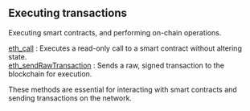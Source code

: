 
<Meta
  title="BSC executing transactions info | dRPC"
/>

## Executing transactions

Executing smart contracts, and performing on-chain operations.

[eth_call](/bsc-api/executingtransactions/eth_call) : Executes a read-only call to a smart contract without altering state. \
[eth_sendRawTransaction](/bsc-api/executingtransactions/eth_sendRawTransaction) : Sends a raw, signed transaction to the blockchain for execution.

These methods are essential for interacting with smart contracts and sending transactions on the network.

<Space h={16} />
<GetStarted />